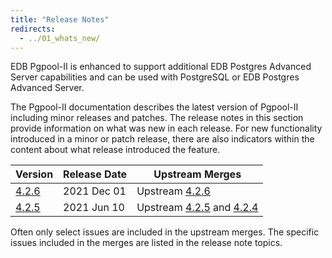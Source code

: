 ```yaml
---
title: "Release Notes"
redirects:
  - ../01_whats_new/
---
```


EDB Pgpool-II is enhanced to support additional EDB Postgres Advanced Server capabilities and can be used with PostgreSQL or EDB Postgres Advanced Server.

The Pgpool-II documentation describes the latest version of Pgpool-II including minor releases and patches. The release notes in this section provide information on what was new in each release. For new functionality introduced in a minor or patch release, there are also indicators within the content about what release introduced the feature.

| Version                   | Release Date | Upstream Merges                                                                                                                                                                                                                  | 
| ------------------------- | ------------ | -------------------------------------------------------------------------------------------------------------------------------------------------------------------------------------------------------------------------------- | 
| [4.2.6](09_426_rel_notes) | 2021 Dec 01  | Upstream [4.2.6](https://www.pgadmin.org/docs/pgadmin4/5.7/release_notes_5_7.html#bug-fixes)                                                                                                                                     |
| [4.2.5](10_425_rel_notes) | 2021 Jun 10  | Upstream [4.2.5](https://www.pgpool.net/docs/42/en/html/release-4-2-5.html) and [4.2.4](https://www.pgpool.net/docs/42/en/html/release-4-2-4.html)                                                                                  |

Often only select issues are included in the upstream merges. The specific issues included in the merges are listed in the release note topics.